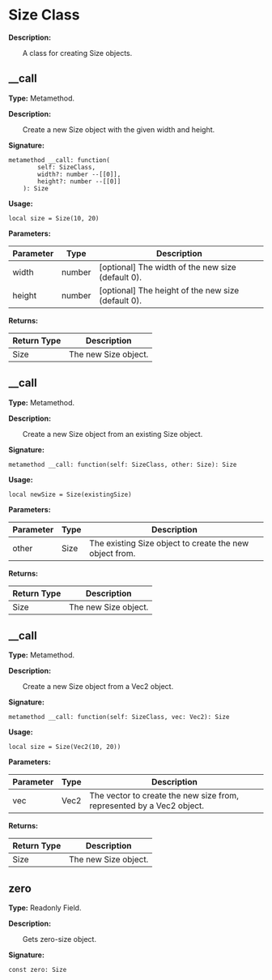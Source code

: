 
# Size Class

**Description:**

&emsp;&emsp;A class for creating Size objects.

## __call

**Type:** Metamethod.

**Description:**

&emsp;&emsp;Create a new Size object with the given width and height.

**Signature:**
```tl
metamethod __call: function(
		self: SizeClass,
		width?: number --[[0]],
		height?: number --[[0]]
	): Size
```

**Usage:**
```tl
local size = Size(10, 20)
```

**Parameters:**

| Parameter | Type | Description |
| --- | --- | --- |
| width | number | [optional] The width of the new size (default 0). |
| height | number | [optional] The height of the new size (default 0). |

**Returns:**

| Return Type | Description |
| --- | --- |
| Size | The new Size object. |

## __call

**Type:** Metamethod.

**Description:**

&emsp;&emsp;Create a new Size object from an existing Size object.

**Signature:**
```tl
metamethod __call: function(self: SizeClass, other: Size): Size
```

**Usage:**
```tl
local newSize = Size(existingSize)
```

**Parameters:**

| Parameter | Type | Description |
| --- | --- | --- |
| other | Size | The existing Size object to create the new object from. |

**Returns:**

| Return Type | Description |
| --- | --- |
| Size | The new Size object. |

## __call

**Type:** Metamethod.

**Description:**

&emsp;&emsp;Create a new Size object from a Vec2 object.

**Signature:**
```tl
metamethod __call: function(self: SizeClass, vec: Vec2): Size
```

**Usage:**
```tl
local size = Size(Vec2(10, 20))
```

**Parameters:**

| Parameter | Type | Description |
| --- | --- | --- |
| vec | Vec2 | The vector to create the new size from, represented by a Vec2 object. |

**Returns:**

| Return Type | Description |
| --- | --- |
| Size | The new Size object. |

## zero

**Type:** Readonly Field.

**Description:**

&emsp;&emsp;Gets zero-size object.

**Signature:**
```tl
const zero: Size
```